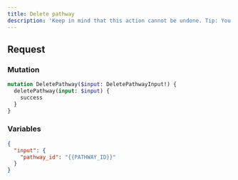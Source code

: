 ```yaml
---
title: Delete pathway
description: 'Keep in mind that this action cannot be undone. Tip: You can also stop a pathway.'
---
```


## Request

### Mutation

```graphql
mutation DeletePathway($input: DeletePathwayInput!) {
  deletePathway(input: $input) {
    success
  }
}
```

### Variables

```json
{
  "input": {
    "pathway_id": "{{PATHWAY_ID}}"
  }
}
```
